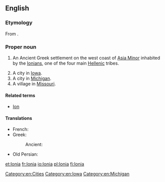 ==English==
{{wikipedia}}

===Etymology===
From {{etyl|grc|en}} {{term/t|grc|Ἰωνία}}.

===Proper noun===
{{en-proper noun}}

# {{context|historical|lang=en}} An Ancient Greek settlement on the west coast of [[Asia Minor]] inhabited by the [[Ionian]]s, one of the four main [[Hellenic]] tribes.
# A city in [[Iowa]].
# A city in [[Michigan]].
# A village in [[Missouri]].

====Related terms====
* [[Ion]]

====Translations====
{{trans-top|(historical) Ancient Greek settlement}}
* French: {{t+|fr|Ionie|f}}
* Greek:
*: Ancient: {{t|grc|Ἰωνία|f|sc=polytonic}}
{{trans-mid}}
* Old Persian: {{t|peo|𐎹𐎢𐎴|tr=Yauna|sc=Xpeo}}
{{trans-bottom}}

[[Category:en:Cities]]
[[Category:en:Iowa]]
[[Category:en:Michigan]]

[[et:Ionia]]
[[fr:Ionia]]
[[io:Ionia]]
[[pl:Ionia]]
[[fi:Ionia]]